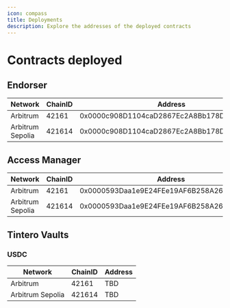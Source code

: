 ```yaml
---
icon: compass
title: Deployments
description: Explore the addresses of the deployed contracts
---
```


# Contracts deployed

## Endorser

| Network          | ChainID | Address                                    |
| ---------------- | ------- | ------------------------------------------ |
| Arbitrum         | 42161   | 0x0000c908D1104caD2867Ec2A8Bb178D78C9bAaaa |
| Arbitrum Sepolia | 421614  | 0x0000c908D1104caD2867Ec2A8Bb178D78C9bAaaa |

## Access Manager

| Network          | ChainID | Address                                    |
| ---------------- | ------- | ------------------------------------------ |
| Arbitrum         | 42161   | 0x0000593Daa1e9E24FEe19AF6B258A268c97aAAAa |
| Arbitrum Sepolia | 421614  | 0x0000593Daa1e9E24FEe19AF6B258A268c97aAAAa |

## Tintero Vaults

### USDC

| Network          | ChainID | Address |
| ---------------- | ------- | ------- |
| Arbitrum         | 42161   | TBD     |
| Arbitrum Sepolia | 421614  | TBD     |
